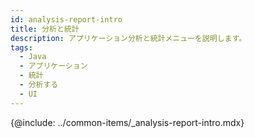```yaml
---
id: analysis-report-intro
title: 分析と統計
description: アプリケーション分析と統計メニューを説明します。
tags:
  - Java
  - アプリケーション
  - 統計
  - 分析する
  - UI
---
```


<!-- 분석과 통계 / 애플리케이션 분석하기 -->

<!-- 분석 개요 필요 / 검토하기?-->

{@include: ../common-items/_analysis-report-intro.mdx}
